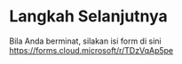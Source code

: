 # Langkah Selanjutnya

Bila Anda berminat, silakan isi form di sini <https://forms.cloud.microsoft/r/TDzVqAp5pe>